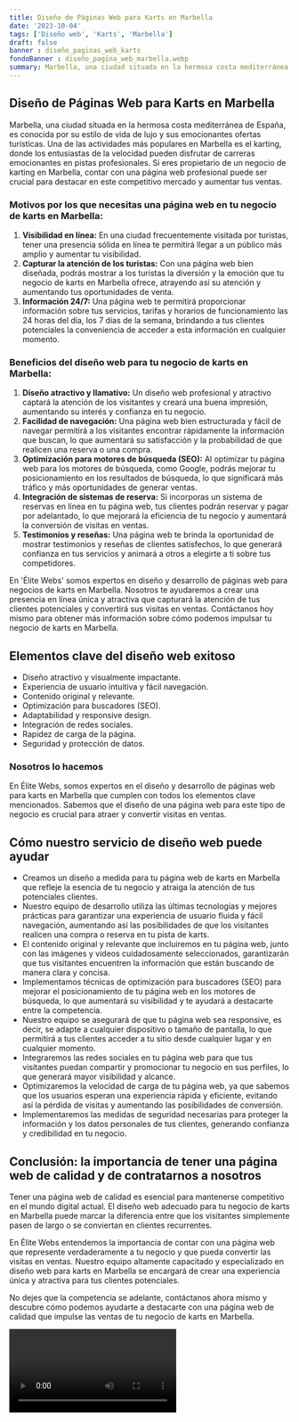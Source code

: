 ```yaml
---
title: Diseño de Páginas Web para Karts en Marbella
date: '2023-10-04'
tags: ['Diseño web', 'Karts', 'Marbella']
draft: false
banner : diseño_paginas_web_karts
fondoBanner : diseño_pagina_web_marbella.webp
summary: Marbella, una ciudad situada en la hermosa costa mediterránea de España, es conocida por su estilo de vida de lujo y sus emocionantes ofertas turísticas. Una de las actividades más populares en Marbella es el karting, donde los entusiastas de la velocidad pueden disfrutar de carreras emocionantes en pistas profesionales. Si eres propietario de un negocio de karting en Marbella, contar con una página web profesional puede ser crucial para destacar en este competitivo mercado y aumentar tus ventas.
---
```


## Diseño de Páginas Web para Karts en Marbella

Marbella, una ciudad situada en la hermosa costa mediterránea de España, es conocida por su estilo de vida de lujo y sus emocionantes ofertas turísticas. Una de las actividades más populares en Marbella es el karting, donde los entusiastas de la velocidad pueden disfrutar de carreras emocionantes en pistas profesionales. Si eres propietario de un negocio de karting en Marbella, contar con una página web profesional puede ser crucial para destacar en este competitivo mercado y aumentar tus ventas.

### Motivos por los que necesitas una página web en tu negocio de karts en Marbella:

1. **Visibilidad en línea:** En una ciudad frecuentemente visitada por turistas, tener una presencia sólida en línea te permitirá llegar a un público más amplio y aumentar tu visibilidad.
2. **Capturar la atención de los turistas:** Con una página web bien diseñada, podrás mostrar a los turistas la diversión y la emoción que tu negocio de karts en Marbella ofrece, atrayendo así su atención y aumentando tus oportunidades de venta.
3. **Información 24/7:** Una página web te permitirá proporcionar información sobre tus servicios, tarifas y horarios de funcionamiento las 24 horas del día, los 7 días de la semana, brindando a tus clientes potenciales la conveniencia de acceder a esta información en cualquier momento.

### Beneficios del diseño web para tu negocio de karts en Marbella:

1. **Diseño atractivo y llamativo:** Un diseño web profesional y atractivo captará la atención de los visitantes y creará una buena impresión, aumentando su interés y confianza en tu negocio.
2. **Facilidad de navegación:** Una página web bien estructurada y fácil de navegar permitirá a los visitantes encontrar rápidamente la información que buscan, lo que aumentará su satisfacción y la probabilidad de que realicen una reserva o una compra.
3. **Optimización para motores de búsqueda (SEO):** Al optimizar tu página web para los motores de búsqueda, como Google, podrás mejorar tu posicionamiento en los resultados de búsqueda, lo que significará más tráfico y más oportunidades de generar ventas.
4. **Integración de sistemas de reserva:** Si incorporas un sistema de reservas en línea en tu página web, tus clientes podrán reservar y pagar por adelantado, lo que mejorará la eficiencia de tu negocio y aumentará la conversión de visitas en ventas.
5. **Testimonios y reseñas:** Una página web te brinda la oportunidad de mostrar testimonios y reseñas de clientes satisfechos, lo que generará confianza en tus servicios y animará a otros a elegirte a ti sobre tus competidores.

En 'Élite Webs' somos expertos en diseño y desarrollo de páginas web para negocios de karts en Marbella. Nosotros te ayudaremos a crear una presencia en línea única y atractiva que capturará la atención de tus clientes potenciales y convertirá sus visitas en ventas. Contáctanos hoy mismo para obtener más información sobre cómo podemos impulsar tu negocio de karts en Marbella.

<GifSeo />

<Cta />

## Elementos clave del diseño web exitoso

- Diseño atractivo y visualmente impactante.
- Experiencia de usuario intuitiva y fácil navegación.
- Contenido original y relevante.
- Optimización para buscadores (SEO).
- Adaptabilidad y responsive design.
- Integración de redes sociales.
- Rapidez de carga de la página.
- Seguridad y protección de datos.

### Nosotros lo hacemos

En Élite Webs, somos expertos en el diseño y desarrollo de páginas web para karts en Marbella que cumplen con todos los elementos clave mencionados. Sabemos que el diseño de una página web para este tipo de negocio es crucial para atraer y convertir visitas en ventas.

## Cómo nuestro servicio de diseño web puede ayudar

- Creamos un diseño a medida para tu página web de karts en Marbella que refleje la esencia de tu negocio y atraiga la atención de tus potenciales clientes.
- Nuestro equipo de desarrollo utiliza las últimas tecnologías y mejores prácticas para garantizar una experiencia de usuario fluida y fácil navegación, aumentando así las posibilidades de que los visitantes realicen una compra o reserva en tu pista de karts.
- El contenido original y relevante que incluiremos en tu página web, junto con las imágenes y videos cuidadosamente seleccionados, garantizarán que tus visitantes encuentren la información que están buscando de manera clara y concisa.
- Implementamos técnicas de optimización para buscadores (SEO) para mejorar el posicionamiento de tu página web en los motores de búsqueda, lo que aumentará su visibilidad y te ayudará a destacarte entre la competencia.
- Nuestro equipo se asegurará de que tu página web sea responsive, es decir, se adapte a cualquier dispositivo o tamaño de pantalla, lo que permitirá a tus clientes acceder a tu sitio desde cualquier lugar y en cualquier momento.
- Integraremos las redes sociales en tu página web para que tus visitantes puedan compartir y promocionar tu negocio en sus perfiles, lo que generará mayor visibilidad y alcance.
- Optimizaremos la velocidad de carga de tu página web, ya que sabemos que los usuarios esperan una experiencia rápida y eficiente, evitando así la pérdida de visitas y aumentando las posibilidades de conversión.
- Implementaremos las medidas de seguridad necesarias para proteger la información y los datos personales de tus clientes, generando confianza y credibilidad en tu negocio.

## Conclusión: la importancia de tener una página web de calidad y de contratarnos a nosotros

Tener una página web de calidad es esencial para mantenerse competitivo en el mundo digital actual. El diseño web adecuado para tu negocio de karts en Marbella puede marcar la diferencia entre que los visitantes simplemente pasen de largo o se conviertan en clientes recurrentes.

En Élite Webs entendemos la importancia de contar con una página web que represente verdaderamente a tu negocio y que pueda convertir las visitas en ventas. Nuestro equipo altamente capacitado y especializado en diseño web para karts en Marbella se encargará de crear una experiencia única y atractiva para tus clientes potenciales.

No dejes que la competencia se adelante, contáctanos ahora mismo y descubre cómo podemos ayudarte a destacarte con una página web de calidad que impulse las ventas de tu negocio de karts en Marbella.

<Video />

<CtaBot job='Karts' city='Marbella'/>

<Gmaps query='Marbella+españa+maps' />